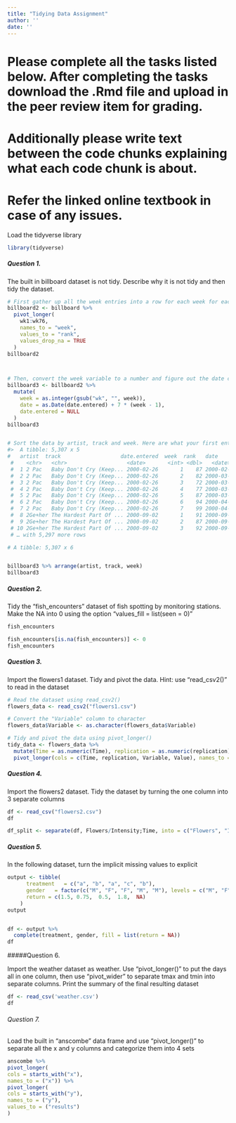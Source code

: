 ```yaml
---
title: "Tidying Data Assignment"
author: ''
date: ''
---
```

# Please complete all the tasks listed below. After completing the tasks download the .Rmd file and upload in the peer review item for grading.

# Additionally please write text between the code chunks explaining what each code chunk is about.

# Refer the linked online textbook in case of any issues.

Load the tidyverse library
```r
library(tidyverse)
```

##### Question 1. 

The built in billboard dataset is not tidy. Describe why it is not tidy and then tidy the dataset.

```r

# First gather up all the week entries into a row for each week for each song (where there is an entry)
billboard2 <- billboard %>% 
  pivot_longer(
    wk1:wk76, 
    names_to = "week", 
    values_to = "rank", 
    values_drop_na = TRUE
  )
billboard2



# Then, convert the week variable to a number and figure out the date corresponding to each week on the chart
billboard3 <- billboard2 %>%
  mutate(
    week = as.integer(gsub("wk", "", week)),
    date = as.Date(date.entered) + 7 * (week - 1),
    date.entered = NULL
  )
billboard3


# Sort the data by artist, track and week. Here are what your first entries should be (formatting can be different):
#>  A tibble: 5,307 x 5
#   artist  track                   date.entered  week  rank   date
 #    <chr>   <chr>                   <date>       <int> <dbl>   <date>
 #  1 2 Pac   Baby Don't Cry (Keep... 2000-02-26       1    87 2000-02-26
 #  2 2 Pac   Baby Don't Cry (Keep... 2000-02-26       2    82 2000-03-04
 #  3 2 Pac   Baby Don't Cry (Keep... 2000-02-26       3    72 2000-03-11
 #  4 2 Pac   Baby Don't Cry (Keep... 2000-02-26       4    77 2000-03-18
 #  5 2 Pac   Baby Don't Cry (Keep... 2000-02-26       5    87 2000-03-25
 #  6 2 Pac   Baby Don't Cry (Keep... 2000-02-26       6    94 2000-04-01
 #  7 2 Pac   Baby Don't Cry (Keep... 2000-02-26       7    99 2000-04-08
 #  8 2Ge+her The Hardest Part Of ... 2000-09-02       1    91 2000-09-02
 #  9 2Ge+her The Hardest Part Of ... 2000-09-02       2    87 2000-09-09
 # 10 2Ge+her The Hardest Part Of ... 2000-09-02       3    92 2000-09-16
 # … with 5,297 more rows

# A tibble: 5,307 x 6


billboard3 %>% arrange(artist, track, week)
billboard3

```

##### Question 2. 

Tidy the "fish_encounters" dataset of fish spotting by monitoring stations. Make the NA into 0 using the option "values_fill = list(seen = 0)"


```r
fish_encounters

fish_encounters[is.na(fish_encounters)] <- 0
fish_encounters
```

##### Question 3. 

Import the flowers1 dataset. Tidy and pivot the data. Hint: use "read_csv2()" to read in the dataset 

```r
# Read the dataset using read_csv2()
flowers_data <- read_csv2("flowers1.csv")

# Convert the "Variable" column to character
flowers_data$Variable <- as.character(flowers_data$Variable)

# Tidy and pivot the data using pivot_longer()
tidy_data <- flowers_data %>%
  mutate(Time = as.numeric(Time), replication = as.numeric(replication)) %>%
  pivot_longer(cols = c(Time, replication, Variable, Value), names_to = "Measurement", values_to = "Value", values_drop_na = TRUE)
```

##### Question 4.

Import the flowers2 dataset. Tidy the dataset by turning the one column into 3 separate columns

```r
df <- read_csv("flowers2.csv")
df

df_split <- separate(df, Flowers/Intensity;Time, into = c("Flowers", "Intensity", "Time"), sep = ";")
```

##### Question 5.

In the following dataset, turn the implicit missing values to explicit 

```r
output <- tibble(
      treatment   = c("a", "b", "a", "c", "b"),
      gender   = factor(c("M", "F", "F", "M", "M"), levels = c("M", "F", "O")),
      return = c(1.5, 0.75,  0.5,  1.8,  NA)
    )
output


df <- output %>%
  complete(treatment, gender, fill = list(return = NA))
df
```


#####Question 6.

Import the weather dataset as weather. Use "pivot_longer()" to put the days all in one column, then use "pivot_wider" to separate tmax and tmin into separate columns. Print the summary of the final resulting dataset 

```r
df <- read_csv('weather.csv')
df
```

###### Question 7. 

Load the built in "anscombe" data frame and use "pivot_longer()" to separate all the x and y columns and categorize them into 4 sets

```r
anscombe %>%
pivot_longer(
cols = starts_with("x"),
names_to = ("x")) %>%
pivot_longer(
cols = starts_with("y"),
names_to = ("y"),
values_to = ("results")
)
```
